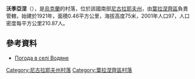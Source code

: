 {{coord|47|36|13|N|31|56|48|E|scale:100000|display=title}}

'''沃季亞涅'''（{{lang-uk|Водяне}}），是[[烏克蘭|烏克蘭]]的村落，位於該國南部[[尼古拉耶夫州|尼古拉耶夫州]]，由[[葉拉涅齊區|葉拉涅齊區]]負責管轄，始建於1921年，面積0.46平方公里，海拔高度75米，2001年人口97，人口密度每平方公里210.87人。

==參考資料==
* [http://weather.in.ua/ua/nikolaevskaja/4281 Погода в селі Водяне] {{Wayback|url=http://weather.in.ua/ua/nikolaevskaja/4281 |date=20210117221206 }}

[[Category:尼古拉耶夫州村落|Category:尼古拉耶夫州村落]]
[[Category:葉拉涅齊區村落|Category:葉拉涅齊區村落]]


{{Mykolaiv-geo-stub}}
